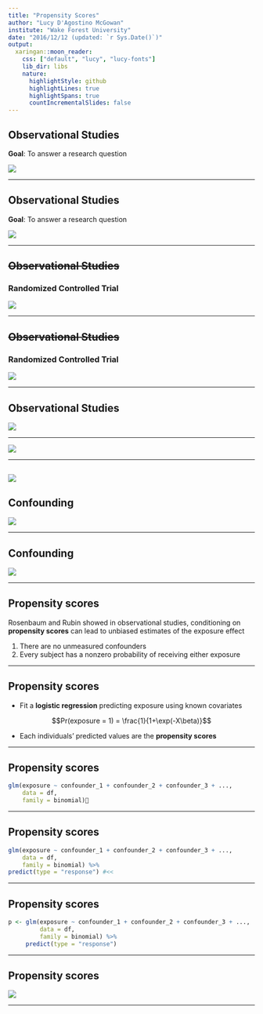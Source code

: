 ```yaml
---
title: "Propensity Scores"
author: "Lucy D'Agostino McGowan"
institute: "Wake Forest University"
date: "2016/12/12 (updated: `r Sys.Date()`)"
output:
  xaringan::moon_reader:
    css: ["default", "lucy", "lucy-fonts"]
    lib_dir: libs
    nature:
      highlightStyle: github
      highlightLines: true
      highlightSpans: true
      countIncrementalSlides: false
---
```


## Observational Studies

**Goal**: To answer a research question

![](img/obs-studies.png)

---

## Observational Studies

**Goal**: To answer a research question

![](img/obs-studies-2.png)

---

## ~~Observational Studies~~
### **Randomized Controlled Trial**

![](img/randomized.png)

---

## ~~Observational Studies~~
### **Randomized Controlled Trial**

![](img/randomized-2.png)

---

## Observational Studies

![](img/obs-studies-3.png)

---

![](img/trt.png)

---

![](img/trt-conf.png)
---

## Confounding

![](img/conf-2.png)

---

## Confounding

![](img/conf-3.png)

---

## Propensity scores

Rosenbaum and Rubin showed in observational studies, conditioning on **propensity scores** can lead to unbiased estimates of the exposure effect

1. There are no unmeasured confounders
2. Every subject has a nonzero probability of receiving either exposure

---

## Propensity scores

* Fit a **logistic regression** predicting exposure using known covariates

$$Pr(exposure = 1) = \frac{1}{1+\exp(-X\beta)}$$

* Each individuals' predicted values are the **propensity scores**

---

## Propensity scores

```r
glm(exposure ~ confounder_1 + confounder_2 + confounder_3 + ..., 
    data = df,
    family = binomial)
```

---

## Propensity scores

```r
glm(exposure ~ confounder_1 + confounder_2 + confounder_3 + ..., 
    data = df,
    family = binomial) %>%
predict(type = "response") #<<

```

---

## Propensity scores

```r
p <- glm(exposure ~ confounder_1 + confounder_2 + confounder_3 + ..., 
         data = df,
         family = binomial) %>%
     predict(type = "response")
```

---

## Propensity scores

![](img/pscores.png)

---


